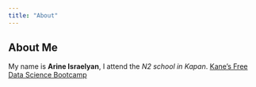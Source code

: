 ```yaml
---
title: "About"
---
```


## About Me

My name is **Arine Israelyan**, I attend the *N2 school in Kapan*.
[Kane's Free Data Science Bootcamp](https://bootcamp.davidkane.info)
